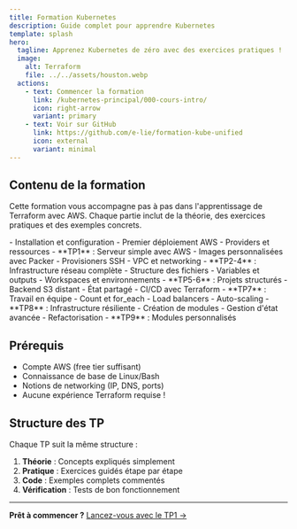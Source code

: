 ```yaml
---
title: Formation Kubernetes
description: Guide complet pour apprendre Kubernetes
template: splash
hero:
  tagline: Apprenez Kubernetes de zéro avec des exercices pratiques !
  image:
    alt: Terraform
    file: ../../assets/houston.webp
  actions:
    - text: Commencer la formation
      link: /kubernetes-principal/000-cours-intro/
      icon: right-arrow
      variant: primary
    - text: Voir sur GitHub
      link: https://github.com/e-lie/formation-kube-unified
      icon: external
      variant: minimal
---
```



## Contenu de la formation

Cette formation vous accompagne pas à pas dans l'apprentissage de Terraform avec AWS. Chaque partie inclut de la théorie, des exercices pratiques et des exemples concrets.

<CardGrid stagger>
	<Card title="🚀 Bases de Terraform" icon="rocket">
		- Installation et configuration
		- Premier déploiement AWS
		- Providers et ressources
		- **TP1** : Serveur simple avec AWS
	</Card>
	<Card title="🔧 Configuration avancée" icon="setting">
		- Images personnalisées avec Packer
		- Provisioners SSH
		- VPC et networking
		- **TP2-4** : Infrastructure réseau complète
	</Card>
	<Card title="📁 Organisation des projets" icon="open-book">
		- Structure des fichiers
		- Variables et outputs
		- Workspaces et environnements
		- **TP5-6** : Projets structurés
	</Card>
	<Card title="🤝 Collaboration" icon="github">
		- Backend S3 distant
		- État partagé
		- CI/CD avec Terraform
		- **TP7** : Travail en équipe
	</Card>
	<Card title="⚡ Haute disponibilité" icon="star">
		- Count et for_each
		- Load balancers
		- Auto-scaling
		- **TP8** : Infrastructure résiliente
	</Card>
	<Card title="🧩 Modules et réutilisabilité" icon="puzzle">
		- Création de modules
		- Gestion d'état avancée
		- Refactorisation
		- **TP9** : Modules personnalisés
	</Card>
</CardGrid>

## Prérequis

- Compte AWS (free tier suffisant)
- Connaissance de base de Linux/Bash
- Notions de networking (IP, DNS, ports)
- Aucune expérience Terraform requise !

## Structure des TP

Chaque TP suit la même structure :
1. **Théorie** : Concepts expliqués simplement
2. **Pratique** : Exercices guidés étape par étape
3. **Code** : Exemples complets commentés
4. **Vérification** : Tests de bon fonctionnement

---

**Prêt à commencer ?** [Lancez-vous avec le TP1 →](/guides/100-cours-intro/)